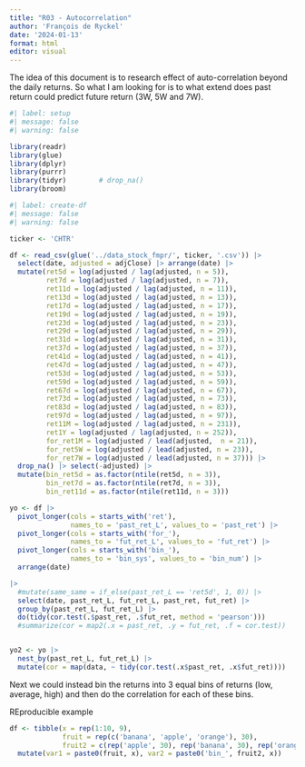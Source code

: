 ```yaml
---
title: "R03 - Autocorrelation"
author: 'François de Ryckel'
date: '2024-01-13'
format: html
editor: visual
---
```


The idea of this document is to research effect of auto-correlation beyond the daily returns. So what I am looking for is to what extend does past return could predict future return (3W, 5W and 7W).

```r
#| label: setup
#| message: false
#| warning: false

library(readr)
library(glue)
library(dplyr)
library(purrr)
library(tidyr)        # drop_na()
library(broom)

```

```r
#| label: create-df
#| message: false
#| warning: false

ticker <- 'CHTR'

df <- read_csv(glue('../data_stock_fmpr/', ticker, '.csv')) |> 
  select(date, adjusted = adjClose) |> arrange(date) |> 
  mutate(ret5d = log(adjusted / lag(adjusted, n = 5)), 
         ret7d = log(adjusted / lag(adjusted, n = 7)),
         ret11d = log(adjusted / lag(adjusted, n = 11)),
         ret13d = log(adjusted / lag(adjusted, n = 13)),
         ret17d = log(adjusted / lag(adjusted, n = 17)),
         ret19d = log(adjusted / lag(adjusted, n = 19)),
         ret23d = log(adjusted / lag(adjusted, n = 23)),
         ret29d = log(adjusted / lag(adjusted, n = 29)),
         ret31d = log(adjusted / lag(adjusted, n = 31)),
         ret37d = log(adjusted / lag(adjusted, n = 37)),
         ret41d = log(adjusted / lag(adjusted, n = 41)),
         ret47d = log(adjusted / lag(adjusted, n = 47)),
         ret53d = log(adjusted / lag(adjusted, n = 53)),
         ret59d = log(adjusted / lag(adjusted, n = 59)),
         ret67d = log(adjusted / lag(adjusted, n = 67)),
         ret73d = log(adjusted / lag(adjusted, n = 73)),
         ret83d = log(adjusted / lag(adjusted, n = 83)),
         ret97d = log(adjusted / lag(adjusted, n = 97)), 
         ret11M = log(adjusted / lag(adjusted, n = 231)), 
         ret1Y = log(adjusted / lag(adjusted, n = 252)), 
         for_ret1M = log(adjusted / lead(adjusted,  n = 21)), 
         for_ret5W = log(adjusted / lead(adjusted, n = 23)), 
         for_ret7W = log(adjusted / lead(adjusted, n = 37))) |> 
  drop_na() |> select(-adjusted) |> 
  mutate(bin_ret5d = as.factor(ntile(ret5d, n = 3)), 
         bin_ret7d = as.factor(ntile(ret7d, n = 3)), 
         bin_ret11d = as.factor(ntile(ret11d, n = 3)))

yo <- df |> 
  pivot_longer(cols = starts_with('ret'), 
               names_to = 'past_ret_L', values_to = 'past_ret') |> 
  pivot_longer(cols = starts_with('for_'), 
               names_to = 'fut_ret_L', values_to = 'fut_ret') |> 
  pivot_longer(cols = starts_with('bin_'), 
               names_to = 'bin_sys', values_to = 'bin_num') |> 
  arrange(date) 

|> 
  #mutate(same_same = if_else(past_ret_L == 'ret5d', 1, 0)) |> 
  select(date, past_ret_L, fut_ret_L, past_ret, fut_ret) |> 
  group_by(past_ret_L, fut_ret_L) |> 
  do(tidy(cor.test(.$past_ret, .$fut_ret, method = 'pearson')))
  #summarize(cor = map2(.x = past_ret, .y = fut_ret, .f = cor.test))


yo2 <- yo |> 
  nest_by(past_ret_L, fut_ret_L) |> 
  mutate(cor = map(data, ~ tidy(cor.test(.x$past_ret, .x$fut_ret))))
```

Next we could instead bin the returns into 3 equal bins of returns (low, average, high) and then do the correlation for each of these bins.

REproducible example

```r
df <- tibble(x = rep(1:10, 9), 
             fruit = rep(c('banana', 'apple', 'orange'), 30), 
             fruit2 = c(rep('apple', 30), rep('banana', 30), rep('orange', 30))) |> 
  mutate(var1 = paste0(fruit, x), var2 = paste0('bin_', fruit2, x))
```
